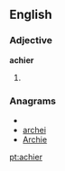 ==English==

===Adjective===
'''achier'''

# {{comparative of|[[achy]]}}

===Anagrams===
* {{alphagram|acehir}}
* [[archei#English|archei]]
* [[Archie#English|Archie]]

[[pt:achier]]
